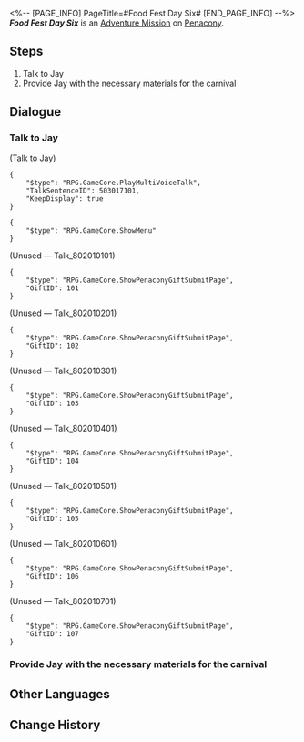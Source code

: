 <%-- [PAGE_INFO]
PageTitle=#Food Fest Day Six#
[END_PAGE_INFO] --%>
{{Stub|Dialogue.}}
{{Mission Infobox
|id            = 8020106
|title         = 
|image         = <!--Mission Food Fest Day Six.png-->
|type          = Adventure
|event_name    = 
|chapter       = 
|requirements  = [[Adventure Mission]] ''[[Food Fest Day Five]]'' completed
|summary       = <!--official mission summary from Fate's Atlas-->
|characters    = Jay; Trailblazer
|startLocation = [[Penacony]] - [[Golden Hour]]
|world         = Penacony
|area          = Golden Hour
|prev          = Food Fest Day Five
|next          = Food Fest Day Seven
|rewards       = Credit*1,000
}}
'''''Food Fest Day Six''''' is an [[Adventure Mission]] on [[Penacony]].

==Steps==
# Talk to Jay
# Provide Jay with the necessary materials for the carnival

<!--
==Gameplay Notes==

--><!--
==Trial Character==

-->
==Dialogue==
{{Stub Dialogue}}

===Talk to Jay{{subst:void|<!--802010601-->}}===
{{Mission Description|type=adventure|location=Golden Hour|The gourmet carnival is in progress! Ask Jay what ingredients are needed for today.}}
{{Dialogue Start}}


;(Talk to Jay)
<pre>{
	"$type": "RPG.GameCore.PlayMultiVoiceTalk",
	"TalkSentenceID": 503017101,
	"KeepDisplay": true
}</pre>
<pre>{
	"$type": "RPG.GameCore.ShowMenu"
}</pre>
:<!--0.5-second delay-->
;(Unused &mdash; Talk_802010101)
<pre>{
	"$type": "RPG.GameCore.ShowPenaconyGiftSubmitPage",
	"GiftID": 101
}</pre>

;(Unused &mdash; Talk_802010201)
<pre>{
	"$type": "RPG.GameCore.ShowPenaconyGiftSubmitPage",
	"GiftID": 102
}</pre>

;(Unused &mdash; Talk_802010301)
<pre>{
	"$type": "RPG.GameCore.ShowPenaconyGiftSubmitPage",
	"GiftID": 103
}</pre>

;(Unused &mdash; Talk_802010401)
<pre>{
	"$type": "RPG.GameCore.ShowPenaconyGiftSubmitPage",
	"GiftID": 104
}</pre>

;(Unused &mdash; Talk_802010501)
<pre>{
	"$type": "RPG.GameCore.ShowPenaconyGiftSubmitPage",
	"GiftID": 105
}</pre>

;(Unused &mdash; Talk_802010601)
<pre>{
	"$type": "RPG.GameCore.ShowPenaconyGiftSubmitPage",
	"GiftID": 106
}</pre>

;(Unused &mdash; Talk_802010701)
<pre>{
	"$type": "RPG.GameCore.ShowPenaconyGiftSubmitPage",
	"GiftID": 107
}</pre>
{{Dialogue End}}

===Provide Jay with the necessary materials for the carnival{{subst:void|<!--802010603-->}}===
{{Mission Description|type=adventure|location=Golden Hour|update|Jay has listed all the ingredients required for today's catering menu. Once you have gathered all of the ingredients, bring them to him!}}
{{Dialogue Start}}
{{Dialogue End}}

==Other Languages==
{{Other Languages
|en   = Food Fest Day Six
|zhs  = 美食庆典•第六日
|zht  = 美食慶典•第六日
|ja   = グルメフェス・6日目
|ko   = 미식 축제•6일차
|es   = Festival gastronómico: día 6
|fr   = Grand festin&nbsp;: Jour 6
|ru   = Деликатесы Пенаконии: День шестой
|th   = งานเทศกาลอาหาร วันที่ 6
|vi   = Lễ Hội Ẩm Thực - Ngày 6
|de   = Feinschmeckerfest: Tag 6
|id   = Festival Kuliner: Hari Ke-6
|pt   = Festival Gastronômico Dia Seis
}}

==Change History==
{{Change History|2.0}}

